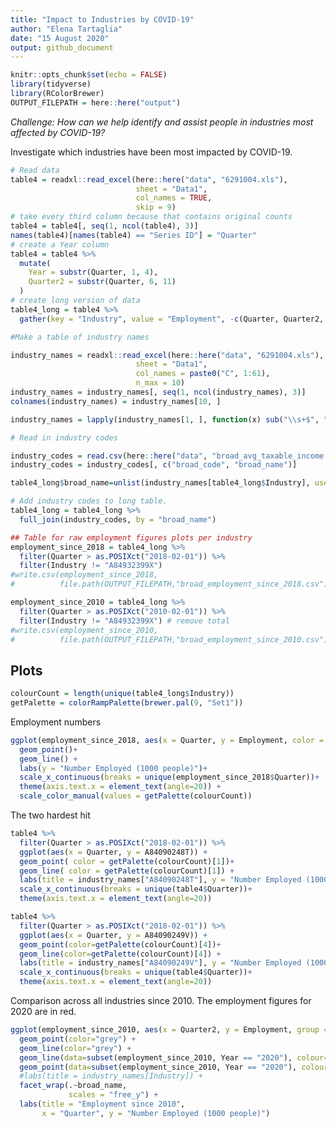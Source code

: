 ```yaml
---
title: "Impact to Industries by COVID-19"
author: "Elena Tartaglia"
date: "15 August 2020"
output: github_document
---
```


```r
knitr::opts_chunk$set(echo = FALSE)
library(tidyverse)
library(RColorBrewer)
OUTPUT_FILEPATH = here::here("output")
```

*Challenge: How can we help identify and assist people in industries most affected by COVID-19?*

Investigate which industries have been most impacted by COVID-19.

```r
# Read data
table4 = readxl::read_excel(here::here("data", "6291004.xls"),
                            sheet = "Data1",
                            col_names = TRUE,
                            skip = 9)
# take every third column because that contains original counts
table4 = table4[, seq(1, ncol(table4), 3)]
names(table4)[names(table4) == "Series ID"] = "Quarter"
# create a Year column
table4 = table4 %>%
  mutate(
    Year = substr(Quarter, 1, 4),
    Quarter2 = substr(Quarter, 6, 11)
  )
# create long version of data
table4_long = table4 %>%
  gather(key = "Industry", value = "Employment", -c(Quarter, Quarter2, Year))
```


```r
#Make a table of industry names 

industry_names = readxl::read_excel(here::here("data", "6291004.xls"),
                            sheet = "Data1",
                            col_names = paste0("C", 1:61),
                            n_max = 10)
industry_names = industry_names[, seq(1, ncol(industry_names), 3)]
colnames(industry_names) = industry_names[10, ]

industry_names = lapply(industry_names[1, ], function(x) sub("\\s+$", "", stringr::str_extract(x, "[^;]*")))
```


```r
# Read in industry codes

industry_codes = read.csv(here::here("data", "broad_avg_taxable_income.csv"))
industry_codes = industry_codes[, c("broad_code", "broad_name")]
```

```r
table4_long$broad_name=unlist(industry_names[table4_long$Industry], use.names = FALSE)
```


```r
# Add industry codes to long table.
table4_long = table4_long %>%
  full_join(industry_codes, by = "broad_name")
```



```r
## Table for raw employment figures plots per industry
employment_since_2018 = table4_long %>%
  filter(Quarter > as.POSIXct("2018-02-01")) %>%
  filter(Industry != "A84932399X")
#write.csv(employment_since_2018,
#          file.path(OUTPUT_FILEPATH,"broad_employment_since_2018.csv"))
```


```r
employment_since_2010 = table4_long %>%
  filter(Quarter > as.POSIXct("2010-02-01")) %>%
  filter(Industry != "A84932399X") # remove total
#write.csv(employment_since_2010,
#          file.path(OUTPUT_FILEPATH,"broad_employment_since_2010.csv"))
```


## Plots


```r
colourCount = length(unique(table4_long$Industry))
getPalette = colorRampPalette(brewer.pal(9, "Set1"))
```



Employment numbers


```r
ggplot(employment_since_2018, aes(x = Quarter, y = Employment, color = broad_name)) +
  geom_point()+
  geom_line() +
  labs(y = "Number Employed (1000 people)")+
  scale_x_continuous(breaks = unique(employment_since_2018$Quarter))+
  theme(axis.text.x = element_text(angle=20)) +
  scale_color_manual(values = getPalette(colourCount))
```


The two hardest hit

```r
table4 %>%
  filter(Quarter > as.POSIXct("2018-02-01")) %>%
  ggplot(aes(x = Quarter, y = A84090248T)) +
  geom_point( color = getPalette(colourCount)[1])+
  geom_line( color = getPalette(colourCount)[1]) +
  labs(title = industry_names["A84090248T"], y = "Number Employed (1000 people)")+
  scale_x_continuous(breaks = unique(table4$Quarter))+
  theme(axis.text.x = element_text(angle=20)) 
```



```r
table4 %>%
  filter(Quarter > as.POSIXct("2018-02-01")) %>%
  ggplot(aes(x = Quarter, y = A84090249V)) +
  geom_point(color=getPalette(colourCount)[4])+
  geom_line(color=getPalette(colourCount)[4]) +
  labs(title = industry_names["A84090249V"], y = "Number Employed (1000 people)")+
  scale_x_continuous(breaks = unique(table4$Quarter))+
  theme(axis.text.x = element_text(angle=20)) 
```

Comparison across all industries since 2010. The employment figures for 2020 are in red.


```r
ggplot(employment_since_2010, aes(x = Quarter2, y = Employment, group = factor(Year))) +
  geom_point(color="grey") +
  geom_line(color="grey") +
  geom_line(data=subset(employment_since_2010, Year == "2020"), colour="red") +
  geom_point(data=subset(employment_since_2010, Year == "2020"), colour="red") +
  #labs(title = industry_names[Industry]) +
  facet_wrap(.~broad_name,
             scales = "free_y") +
  labs(title = "Employment since 2010",
       x = "Quarter", y = "Number Employed (1000 people)")
```



